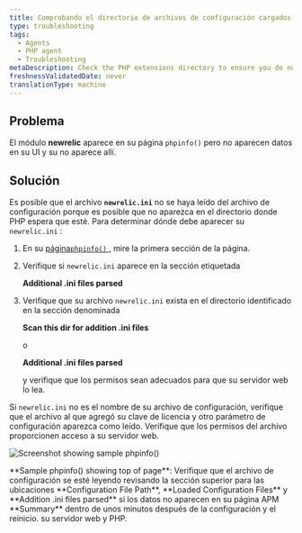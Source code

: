 ```yaml
---
title: Comprobando el directorio de archivos de configuración cargados
type: troubleshooting
tags:
  - Agents
  - PHP agent
  - Troubleshooting
metaDescription: Check the PHP extensions directory to ensure you do not have a non-standard installation for the New Relic PHP agent.
freshnessValidatedDate: never
translationType: machine
---
```



## Problema

El módulo <DoNotTranslate>**newrelic**</DoNotTranslate> aparece en su página `phpinfo()` pero no aparecen datos en su UI y su <InlinePopover type="licenseKey"/>no aparece allí.

## Solución

Es posible que el archivo <DoNotTranslate>**`newrelic.ini`**</DoNotTranslate> no se haya leído del archivo de configuración porque es posible que no aparezca en el directorio donde PHP espera que esté. Para determinar dónde debe aparecer su `newrelic.ini` :

1. En su [página`phpinfo()` ](/docs/php/php-kb-103), mire la primera sección de la página.

2. Verifique si `newrelic.ini` aparece en la sección etiquetada

   <DoNotTranslate>**Additional .ini files parsed**</DoNotTranslate>

3. Verifique que su archivo `newrelic.ini` exista en el directorio identificado en la sección denominada

   <DoNotTranslate>**Scan this dir for addition .ini files**</DoNotTranslate>

   o

   <DoNotTranslate>**Additional .ini files parsed**</DoNotTranslate>

   y verifique que los permisos sean adecuados para que su servidor web lo lea.

Si `newrelic.ini` no es el nombre de su archivo de configuración, verifique que el archivo al que agregó su clave de licencia y otro parámetro de configuración aparezca como leído. Verifique que los permisos del archivo proporcionen acceso a su servidor web.

<img
  title="doc_example_phpinfo_top_0.png"
  alt="Screenshot showing sample phpinfo()"
  src={apmPhpInfo}
/>

<figcaption>
  <DoNotTranslate>**Sample phpinfo() showing top of page**</DoNotTranslate>: Verifique que el archivo de configuración se esté leyendo revisando la sección superior para las ubicaciones <DoNotTranslate>**Configuration File Path**</DoNotTranslate>, <DoNotTranslate>**Loaded Configuration Files**</DoNotTranslate> y <DoNotTranslate>**Addition .ini files parsed**</DoNotTranslate> si los datos no aparecen en su página APM <DoNotTranslate>**Summary**</DoNotTranslate> dentro de unos minutos después de la configuración y el reinicio. su servidor web y PHP.
</figcaption>